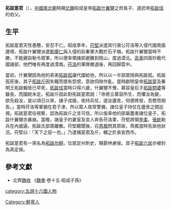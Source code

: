 {{不是|拓跋寔}}
'''拓跋寔君'''（{{bd|？||376年|catIdx=T拓跋}}），[[中國|中國]][[南北朝|南北朝]]時期[[北魏|北魏]]昭成皇帝[[拓跋什翼犍|拓跋什翼犍]]之庶長子、道武帝[[拓跋珪|拓跋珪]]的伯父。

== 生平 ==
拓跋寔君天性愚戇，安忍不仁。昭成季年，[[苻堅|苻堅]]派遣其行唐公苻洛等入侵代國南面邊境，拓跋什翼犍派遣[[劉庫仁|劉庫仁]]與入侵的前秦軍大戰於石子嶺。拓跋什翼犍當時不勝，不能親自勒令眾軍，所以便率領諸部避難到陰山，度過漠北。[[高車|高車]]四面抄截代國諸部，他們唯有再度過漠南。[[苻洛|苻洛]]的軍隊撤退後，再回歸雲中。

當初，什翼犍因為他的弟弟[[拓跋孤|拓跋孤]]讓代國給他，所以以一半部眾授與拓跋孤。拓跋孤死後，其子[[拓跋斤|拓跋斤]]因失職而懷有怨恨，意欲伺隙作亂。當時獻明皇帝[[拓跋寔|拓跋寔]]及秦明王拓跋翰皆已早死，[[拓跋珪|拓跋珪]]當時只得六歲，什翼犍不豫，慕容皇后子[[拓跋閼婆|拓跋閼婆]]等雖長，而國統未定。拓跋斤因此對拓跋寔君說：「帝將立慕容所生，而懼汝為變，欲先殺汝，是以頃日以來，諸子戎服，夜持兵仗，遶汝廬舍，伺便將發，吾愍而相告。」當時苻洛等軍猶在君子津，所以眾人夜常警備，諸位皇子持仗在廬舍之間巡視。拓跋寔君往視察，認為拓跋斤之言可信，所以俟率他的部屬盡害諸位皇子，拓跋什翼犍亦暴崩。當晚，諸皇子的妻室及宮人奔告苻洛軍，苻堅將領[[李柔|李柔]]、[[張蚝|張蚝]]勒兵在內威逼，拓跋氏部眾離散。苻堅聽聞後，召[[燕鳳|燕鳳]]問其原故，燕鳳當時告訴他狀況。苻堅曰：「天下之惡一也。」乃逮捕寔君及斤，轘之於長安西市。

拓跋寔君有一孫名為[[拓跋勿期|拓跋勿期]]，位居定州刺史，賜爵林慮侯。其子[[拓跋六狀|拓跋六狀]]亦被封為真定侯。

== 參考文獻 ==
* 北齊[[魏收|魏收]] 《[[魏書|魏書]]·卷十五·昭成子孫》
{{南北朝人物小作品}}
[[category:五胡十六國人物|category:五胡十六國人物]]
[[Category:鮮卑人|Category:鮮卑人]]